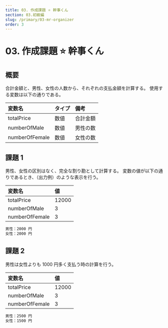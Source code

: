 ```yaml
---
title: 03. 作成課題 ⭐ 幹事くん
section: 03.初級編
slug: /primary/03-mr-organizer
order: 3
---
```


# 03. 作成課題 ⭐ 幹事くん

## 概要

合計金額と、男性、女性の人数から、それぞれの支払金額を計算する。
使用する変数は以下の通りである。

| 変数名         | タイプ | 備考     |
| :------------- | :----- | :------- |
| totalPrice     | 数値   | 合計金額 |
| numberOfMale   | 数値   | 男性の数 |
| numberOfFemale | 数値   | 女性の数 |

## 課題 1

男性、女性の区別はなく、完全な割り勘として計算する。
変数の値が以下の通りであるとき、（出力例）のような表示を行う。

| 変数名         | 値    |
| :------------- | :---- |
| totalPrice     | 12000 |
| numberOfMale   | 3     |
| numberOfFemale | 3     |

```txt title=プログラムの実行結果
男性：2000 円
女性：2000 円
```

## 課題 2

男性は女性よりも 1000 円多く支払う時の計算を行う。

| 変数名         | 値    |
| :------------- | :---- |
| totalPrice     | 12000 |
| numberOfMale   | 3     |
| numberOfFemale | 3     |

```txt title=プログラムの実行結果
男性：2500 円
女性：1500 円
```
